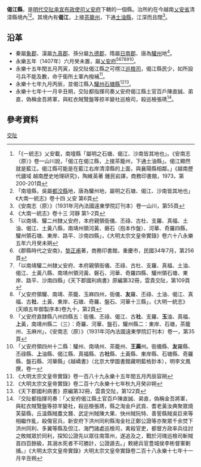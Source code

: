 '''偈江縣'''，是[[明代|明代]][[交阯承宣布政使司|交阯承宣布政使司]][[乂安府|乂安府]]下轄的一個縣。治所約在今越南[[乂安省|乂安省]]清漳縣境內<ref>「《一統志》乂安載，南壇縣「屬明之石塘、偈江、沙南皆其地也」。《安南志（原）》卷一山川說，「偈江在偈江縣，上接茶籠州，下通土油縣」。偈江顯然就是藍江。偈江縣可能是在藍江右岸清漳縣的上面，與襄陽縣相鄰。」《越南歷代疆域 越南歷史地理研究》，陶維英著 鍾民岩譯，商務印書館，1973，第200-201頁</ref><ref>「南壇縣，吳屬[[都洨縣|都洨縣]]地，唐為驩州地，屬明之石塘、偈江、沙南皆其地也」《大南一統志》卷十四 乂安 第6頁</ref>。其境內有'''偈江'''，上接[[茶籠州|茶籠州]]，下通[[土油縣|土油縣]]，江深而且闊<ref>《安南志（原）》（1931年河內法國遠東學院訂刊本）卷一山川，第55頁</ref>。
== 沿革 ==
* 秦屬[[象郡|象郡]]、漢屬[[九真郡|九真郡]]、孫分屬[[九德郡|九德郡]]，隋屬[[日南郡|日南郡]]、唐為[[驩州|驩州]]地<ref>《大南一統志》卷十三 河靜 第1-2頁</ref>。
* 永樂五年（1407年）六月癸未置，屬[[乂安府|乂安府]]<ref>「以南靖、驩二州隸乂安府，本府親領衙儀、丕祿、古杜、支羅、真福、土油、偈江、土黃八縣，南靖州領河黃、磐石（抱本作盤）、河華、奇羅四縣，驩州領石塘、東岸、路平、沙南四縣」，《大明太宗文皇帝實錄》卷六十八永樂五年六月癸未朔</ref><ref>《郡縣時代之安南》，[[黎正甫|黎正甫]]著，商務印書館，重慶市，民國34年7月，第256頁</ref><ref>「以南靖驩二州隸乂安府、本府親領衙儀、丕祿、古杜、支羅、真福、土油、偈江、土黃八縣、南靖州領河黃、磐石、河華、奇羅四縣、驩州領石塘、東岸、路平、沙南四縣」《天下郡國利病書》原編第32冊，雲貴交阯，第109頁</ref><ref>「乂安府領驩、南靖、茶籠、玉麻四州，衙儀、'''友'''羅、丕祿、土油、偈江、真福、古'''社'''、土黃、東岸、石塘、奇羅、盤石、河華十三縣」，《大明一統志》(天順五年御製序本)卷九十，第2頁</ref><ref>「乂安府直隸縣八州四縣五：衙儀、丕祿、偈江、古'''社'''、支羅、'''玉'''油、真福、'''上'''黃，南靖州縣二（三）：奇羅、河華、盤石，驩州縣二：東岸、石塘，茶籠州、玉麻州」，《安南志（原）》（1931年河內法國遠東學院訂刊本）卷一，第35頁</ref><ref>「乂安府領四州十二縣：驩州、南靖州、茶籠州、'''王蔴'''州。衙儀縣、'''友'''羅縣、丕祿縣、'''上'''油縣、偈江縣、真福縣、古'''社'''縣、土黃縣、東岸縣、石塘縣、奇羅縣、盤石縣、河華縣」《越嶠書》（北京大學圖書館藏明藍格鈔本），明李文鳳撰，卷一</ref>。
* 永樂十五年閏五月丙寅，設交阯偈江縣之可楞江[[巡檢司|巡檢司]]，偈江縣民少，如所設弓兵不能及數，命于衛所土軍內撥補<ref>《大明太宗文皇帝實錄》卷一百八十九永樂十五年閏五月丙辰容朔</ref>。
* 永樂十七年九月丙辰，並偈江縣入[[驩州|驩州]][[石塘縣|石塘縣]]<ref>《大明太宗文皇帝實錄》卷二百十六永樂十七年秋九月癸卯朔</ref><ref>《天下郡國利病書》原編第32冊，雲貴交阯，第122頁</ref>。
* 永樂十七年十一月辛丑朔，交阯都指揮司奏乂安府偈江縣土官百戶陳直誠、弟直，偽稱金吾將軍，與紅衣賊覽盤等掠羊變社巡檢司，殺巡檢張琇<ref>『交阯都指揮司奏：「乂安府偈江縣土官百戶陳直誠、弟直，偽稱金吾將軍，與紅衣賊覽盤等掠羊變社，殺巡檢張琇，縣之淘金戶武貢、耆老黃汝典聚眾燒芙蒥縣，丘溫縣賊農文曆、武定州賊陳大果、快州賊阮特、善誓縣賊吳巨來等相繼作亂，殺傷官兵，新安府下洪州同利縣淘金社正鄭公證等亦聚眾千余焚下洪州同利、多翼等縣及但江、海門諸處巡檢司，禽殺官吏，都督方政率兵往討之敗賊眾於同利，探知公證先以眾往南策州，遂追及之，戰於河瑰巡檢司斬賊首四百餘級，其溺水死者不可勝計，公證遁去。」敕總兵官豊城侯李彬督軍剿捕。』《大明太宗文皇帝實錄》大明太宗文皇帝實錄卷二百十八永樂十七年十一月辛丑朔</ref>。

== 參考資料 ==
{{reflist}}
{{交阯承宣布政使司行政區劃}}
[[Category:明朝縣份|交阯]]